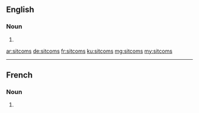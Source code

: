 ==English==

===Noun===
{{head|en|plural}}

# {{plural of|sitcom|lang=en}}

[[ar:sitcoms]]
[[de:sitcoms]]
[[fr:sitcoms]]
[[ku:sitcoms]]
[[mg:sitcoms]]
[[my:sitcoms]]

----
==French==

===Noun===
{{head|fr|plural|g=m}}

# {{plural of|sitcom|lang=fr}}
{{rfc-auto}}
